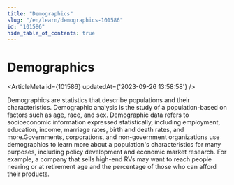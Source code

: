 ```yaml
---
title: "Demographics"
slug: "/en/learn/demographics-101586"
id: "101586"
hide_table_of_contents: true
---
```



# Demographics

<ArticleMeta id={101586} updatedAt={'2023-09-26 13:58:58'} />
<div className='border-solid border-b border-t-0 my-4 border-[var(--ifm-color-gray-300)]' />

Demographics are statistics that describe populations and their characteristics. Demographic analysis is the study of a population-based on factors such as age, race, and sex. Demographic data refers to socioeconomic information expressed statistically, including employment, education, income, marriage rates, birth and death rates, and more.Governments, corporations, and non-government organizations use demographics to learn more about a population's characteristics for many purposes, including policy development and economic market research. For example, a company that sells high-end RVs may want to reach people nearing or at retirement age and the percentage of those who can afford their products.
